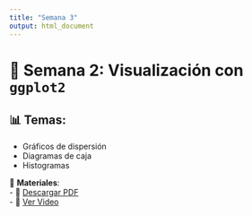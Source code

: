```yaml
---
title: "Semana 3"
output: html_document
---
```


# 📅 Semana 2: Visualización con `ggplot2`

## 📊 Temas:
- Gráficos de dispersión
- Diagramas de caja
- Histogramas

📂 **Materiales**:  
- 📜 [Descargar PDF](cursos/semana2.pdf)  
- 🎥 [Ver Video](https://youtu.be/ejemplo2)

